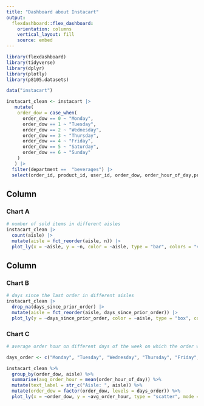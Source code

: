 ```yaml
---
title: "Dashboard about Instacart"
output: 
  flexdashboard::flex_dashboard:
    orientation: columns
    vertical_layout: fill
    source: embed
---
```


```r
library(flexdashboard)
library(tidyverse)
library(dplyr)
library(plotly)
library(p8105.datasets)
```

```r
data("instacart")

instacart_clean <- instacart |>
   mutate(
    order_dow = case_when(
      order_dow == 0 ~ "Monday",
      order_dow == 1 ~ "Tuesday",
      order_dow == 2 ~ "Wednesday",
      order_dow == 3 ~ "Thursday",
      order_dow == 4 ~ "Friday",
      order_dow == 5 ~ "Saturday",
      order_dow == 6 ~ "Sunday"
    )
   ) |>
  filter(department ==	"beverages") |>
  select(order_id, product_id, user_id, order_dow, order_hour_of_day,product_name, aisle, department,days_since_prior_order)
```

## Column {data-width="500"}

### Chart A

```r
# number of sold items in different aisles
instacart_clean |>
  count(aisle) |>
  mutate(aisle = fct_reorder(aisle, n)) |> 
  plot_ly(x = ~aisle, y = ~n, color = ~aisle, type = "bar", colors = "viridis")
```

## Column {data-width="500"}

### Chart B

```r
# days since the last order in different aisles
instacart_clean |> 
  drop_na(days_since_prior_order) |>
  mutate(aisle = fct_reorder(aisle, days_since_prior_order)) |> 
  plot_ly(y = ~days_since_prior_order, color = ~aisle, type = "box", colors = "viridis")
```

### Chart C

```r
# average order hour on different days of the week on which the order was placed

days_order <- c("Monday", "Tuesday", "Wednesday", "Thursday", "Friday", "Saturday", "Sunday")

instacart_clean %>%
  group_by(order_dow, aisle) %>%
  summarise(avg_order_hour = mean(order_hour_of_day)) %>%
  mutate(text_label = str_c("Aisle: ", aisle)) %>%
  mutate(order_dow = factor(order_dow, levels = days_order)) %>%
  plot_ly(x = ~order_dow, y = ~avg_order_hour, type = "scatter", mode = "markers", color = ~aisle, colors = "viridis", text = ~text_label)
```
